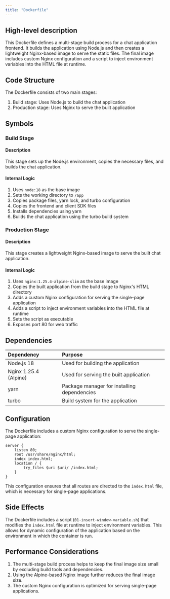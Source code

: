 ```yaml
---
title: "Dockerfile"
---
```


## High-level description
This Dockerfile defines a multi-stage build process for a chat application frontend. It builds the application using Node.js and then creates a lightweight Nginx-based image to serve the static files. The final image includes custom Nginx configuration and a script to inject environment variables into the HTML file at runtime.

## Code Structure
The Dockerfile consists of two main stages:
1. Build stage: Uses Node.js to build the chat application
2. Production stage: Uses Nginx to serve the built application

## Symbols

### Build Stage
#### Description
This stage sets up the Node.js environment, copies the necessary files, and builds the chat application.

#### Internal Logic
1. Uses `node:18` as the base image
2. Sets the working directory to `/app`
3. Copies package files, yarn lock, and turbo configuration
4. Copies the frontend and client SDK files
5. Installs dependencies using yarn
6. Builds the chat application using the turbo build system

### Production Stage
#### Description
This stage creates a lightweight Nginx-based image to serve the built chat application.

#### Internal Logic
1. Uses `nginx:1.25.4-alpine-slim` as the base image
2. Copies the built application from the build stage to Nginx's HTML directory
3. Adds a custom Nginx configuration for serving the single-page application
4. Adds a script to inject environment variables into the HTML file at runtime
5. Sets the script as executable
6. Exposes port 80 for web traffic

## Dependencies
| Dependency | Purpose |
|:-----------|:--------|
| Node.js 18 | Used for building the application |
| Nginx 1.25.4 (Alpine) | Used for serving the built application |
| yarn | Package manager for installing dependencies |
| turbo | Build system for the application |

## Configuration
The Dockerfile includes a custom Nginx configuration to serve the single-page application:

```nginx
server {
    listen 80;
    root /usr/share/nginx/html;
    index index.html;
    location / {
        try_files $uri $uri/ /index.html;
    }
}
```

This configuration ensures that all routes are directed to the `index.html` file, which is necessary for single-page applications.

## Side Effects
The Dockerfile includes a script (`01-insert-window-variable.sh`) that modifies the `index.html` file at runtime to inject environment variables. This allows for dynamic configuration of the application based on the environment in which the container is run.

## Performance Considerations
1. The multi-stage build process helps to keep the final image size small by excluding build tools and dependencies.
2. Using the Alpine-based Nginx image further reduces the final image size.
3. The custom Nginx configuration is optimized for serving single-page applications.